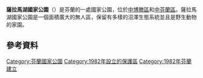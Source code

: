 {{Geobox|国家公园
<!-- *** Name section *** -->
| name                        = 薩拉馬湖國家公園
| native_name                 = Salamajärven kansallispuisto
| other_name                  = 
| other_name1                 = 
<!-- *** Category *** -->
| category_local              = [[List_of_national_parks_of_Finland|National Park of Finland]]
| category_iucn               = II
<!-- *** Image *** -->
| image                       = Salamajärvi national park.jpg
| image_size                  = 
| image_caption               = 
<!-- *** Country etc. *** -->
| country                     = 芬蘭
| country_flag                = 1
| region                      = 中博滕區
| region1                     = 中芬蘭區
| region_type                 = [[芬兰行政区|行政区]]
| location                    = 
| lat_d              = 63     
| lat_m              = 16
| lat_s              = 
| lat_NS             = N
| long_d             = 24     
| long_m             = 45
| long_s             = 
| long_EW            = E
| elevation          =  
<!-- *** Nature *** -->
| biome                       = 原始森林
| biome_share                 = 
| biome1                      = 湿地
| biome1_share                = 
| geology                     = 
| geology1                    = 
| plant                       = 
| plant1                      = 
| animal                      = {{le|芬兰驯鹿|Finnish forest reindeer}}
| animal1                     =
<!-- *** Geography *** -->
| area                        = 62
| area1                       =
| area1_type                  =   
<!-- *** People *** -->
| established_type            = 成立
| established                 = 1982年
| established1_type           = 
| established1                = 
| management_body             = {{tsl|en|Metsähallitus|森林管理局 (芬兰)|森林管理局}}
| visitation                  = 15700
| visitation_date = 2016年<ref name="访客2016"/>
<!-- *** Map section *** -->
| map                         = Finland location map.svg
| map_locator = Finland
| map_size                    = 200
| map_caption                 = 在芬蘭的位置
| map_first                   =
<!-- *** Website *** -->
| website                     = {{URL|http://www.nationalparks.fi/en/salamajarvinp}}
}}

'''薩拉馬湖國家公園'''（{{lang-fi|Salamajärven kansallispuisto}}）是芬蘭的一處國家公園，位於[[中博滕區|中博滕區]]和[[中芬蘭區|中芬蘭區]]。薩拉馬湖國家公園是一個面積廣大的無人區，保留有多樣的沼澤生態系統並且是野生動物的家園。

==參考資料==
{{Reflist|30em|refs=
<ref name="访客2016">{{cite web | url = http://www.metsa.fi/kansallispuistoittain | title = Käyntimäärät kansallispuistoittain 2016 | language = fi | publisher = Metsähallitus | date = 2017-01-26 | accessdate = 2017-02-20 | archive-url = https://web.archive.org/web/20190529070743/http://www.metsa.fi/kansallispuistoittain | archive-date = 2019-05-29 | dead-url = yes }}</ref>
}}

{{芬兰国家公园}}

[[Category:芬蘭國家公園|Category:芬蘭國家公園]]
[[Category:1982年設立的保護區|Category:1982年設立的保護區]]
[[Category:1982年芬蘭建立|Category:1982年芬蘭建立]]